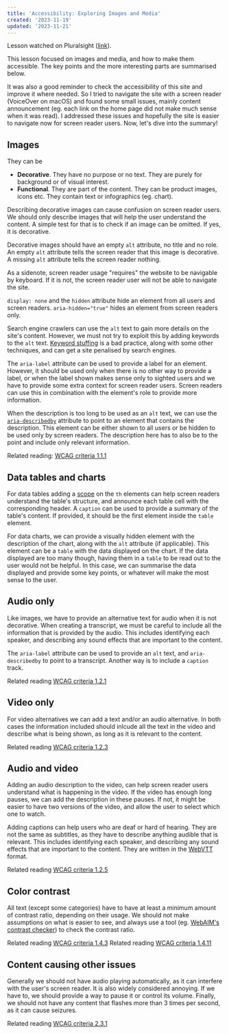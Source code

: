 ```yaml
---
title: 'Accessibility: Exploring Images and Media'
created: '2023-11-19'
updated: '2023-11-21'
---
```


Lesson watched on Pluralsight ([link](https://app.pluralsight.com/library/courses/accessibility-exploring-images-media/table-of-contents)).

This lesson focused on images and media, and how to make them accessible.
The key points and the more interesting parts are summarised below.

It was also a good reminder to check the accessibility of this site and improve it where needed.
So I tried to navigate the site with a screen reader (VoiceOver on macOS) and found some small issues, mainly content announcement (eg. each link on the home page did not make much sense when it was read).
I addressed these issues and hopefully the site is easier to navigate now for screen reader users.
Now, let's dive into the summary!

## Images

They can be

-   **Decorative**. They have no purpose or no text. They are purely for background or of visual interest.
-   **Functional**. They are part of the content. They can be product images, icons etc. They contain text or infographics (eg. chart).

Describing decorative images can cause confusion on screen reader users.
We should only describe images that will help the user understand the content.
A simple test for that is to check if an image can be omitted. If yes, it is decorative.

Decorative images should have an empty `alt` attribute, no title and no role.
An empty `alt` attribute tells the screen reader that this image is decorative.
A missing `alt` attribute tells the screen reader nothing.

As a sidenote, screen reader usage "requires" the website to be navigable by keyboard.
If it is not, the screen reader user will not be able to navigate the site.

`display: none` and the `hidden` attribute hide an element from all users and screen readers.
`aria-hidden="true"` hides an element from screen readers only.

Search engine crawlers can use the `alt` text to gain more details on the site's content.
However, we must not try to exploit this by adding keywords to the `alt` text.
[Keyword stuffing](https://developers.google.com/search/docs/essentials/spam-policies#keyword-stuffing) is a bad practice, along with some other techniques, and can get a site penalised by search engines.

The `aria-label` attribute can be used to provide a label for an element.
However, it should be used only when there is no other way to provide a label, or when the label shown makes sense only to sighted users and we have to provide some extra context for screen reader users.
Screen readers can use this in combination with the element's role to provide more information.

When the description is too long to be used as an `alt` text, we can use the [`aria-describedby`](https://developer.mozilla.org/en-US/docs/Web/Accessibility/ARIA/Attributes/aria-describedby) attribute to point to an element that contains the description.
This element can be either shown to all users or be hidden to be used only by screen readers.
The description here has to also be to the point and include only relevant information.

Related reading: [WCAG criteria 1.1.1](https://www.w3.org/WAI/WCAG21/Understanding/non-text-content)

## Data tables and charts

For data tables adding a [scope](https://developer.mozilla.org/en-US/docs/Web/HTML/Element/th#scope) on the `th` elements can help screen readers understand the table's structure, and announce each table cell with the corresponding header.
A `caption` can be used to provide a summary of the table's content.
If provided, it should be the first element inside the `table` element.

For data charts, we can provide a visually hidden element with the description of the chart, along with the `alt` attribute (if applicable).
This element can be a `table` with the data displayed on the chart.
If the data displayed are too many though, having them in a `table` to be read out to the user would not be helpful.
In this case, we can summarise the data displayed and provide some key points, or whatever will make the most sense to the user.

## Audio only

Like images, we have to provide an alternative text for audio when it is not decorative.
When creating a transcript, we must be careful to include all the information that is provided by the audio.
This includes identifying each speaker, and describing any sound effects that are important to the content.

The `aria-label` attribute can be used to provide an `alt` text, and `aria-describedby` to point to a transcript.
Another way is to include a `caption` track.

Related reading [WCAG criteria 1.2.1](https://www.w3.org/WAI/WCAG21/Understanding/audio-only-and-video-only-prerecorded)

## Video only

For video alternatives we can add a text and/or an audio alternative.
In both cases the information included should inlcude all the text in the video and describe what is being shown, as long as it is relevant to the content.

Related reading [WCAG criteria 1.2.3](https://www.w3.org/WAI/WCAG21/Understanding/audio-description-or-media-alternative-prerecorded)

## Audio and video

Adding an audio description to the video, can help screen reader users understand what is happening in the video.
If the video has enough long pauses, we can add the description in these pauses.
If not, it might be easier to have two versions of the video, and allow the user to select which one to watch.

Adding captions can help users who are deaf or hard of hearing.
They are not the same as subtitles, as they have to describe anything audible that is relevant.
This includes identifying each speaker, and describing any sound effects that are important to the content.
They are written in the [WebVTT](https://developer.mozilla.org/en-US/docs/Web/API/WebVTT_API) format.

Related reading [WCAG criteria 1.2.5](https://www.w3.org/WAI/WCAG21/Understanding/audio-description-prerecorded)

## Color contrast

All text (except some categories) have to have at least a minimum amount of contrast ratio, depending on their usage.
We should not make assumptions on what is easier to see, and always use a tool (eg. [WebAIM's contrast checker](https://webaim.org/resources/contrastchecker/)) to check the contrast ratio.

Related reading [WCAG criteria 1.4.3](https://www.w3.org/WAI/WCAG21/Understanding/contrast-minimum)
Related reading [WCAG criteria 1.4.11](https://www.w3.org/WAI/WCAG21/Understanding/non-text-contrast)

## Content causing other issues

Generally we should not have audio playing automatically, as it can interfere with the user's screen reader.
It is also widely considered annoying.
If we have to, we should provide a way to pause it or control its volume.
Finally, we should not have any content that flashes more than 3 times per second, as it can cause seizures.

Related reading [WCAG criteria 2.3.1](https://www.w3.org/WAI/WCAG21/Understanding/three-flashes-or-below-threshold)
